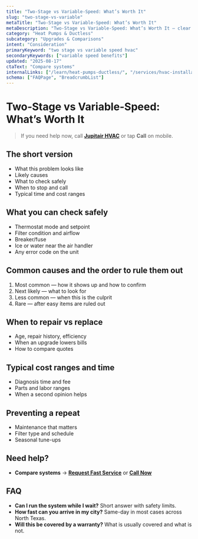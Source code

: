 ```yaml
---
title: "Two‑Stage vs Variable‑Speed: What’s Worth It"
slug: "two-stage-vs-variable"
metaTitle: "Two‑Stage vs Variable‑Speed: What’s Worth It"
metaDescription: "Two‑Stage vs Variable‑Speed: What’s Worth It — clear steps, practical fixes, and when to call a pro in North Texas."
category: "Heat Pumps & Ductless"
subcategory: "Upgrades & Comparisons"
intent: "Consideration"
primaryKeyword: "two stage vs variable speed hvac"
secondaryKeywords: ["variable speed benefits"]
updated: "2025-08-17"
ctaText: "Compare systems"
internalLinks: ["/learn/heat-pumps-ductless/", "/services/hvac-installation/"]
schema: ["FAQPage", "BreadcrumbList"]
---
```

# Two‑Stage vs Variable‑Speed: What’s Worth It

> If you need help now, call **[Jupitair HVAC](/contact)** or tap **Call** on mobile.

## The short version
- What this problem looks like
- Likely causes
- What to check safely
- When to stop and call
- Typical time and cost ranges

## What you can check safely
- Thermostat mode and setpoint
- Filter condition and airflow
- Breaker/fuse
- Ice or water near the air handler
- Any error code on the unit

## Common causes and the order to rule them out
1. Most common — how it shows up and how to confirm
2. Next likely — what to look for
3. Less common — when this is the culprit
4. Rare — after easy items are ruled out

## When to repair vs replace
- Age, repair history, efficiency
- When an upgrade lowers bills
- How to compare quotes

## Typical cost ranges and time
- Diagnosis time and fee
- Parts and labor ranges
- When a second opinion helps

## Preventing a repeat
- Maintenance that matters
- Filter type and schedule
- Seasonal tune-ups

## Need help?
- **Compare systems** → **[Request Fast Service](/contact)** or **[Call Now](tel:+1-XXX-XXX-XXXX)**

## FAQ
- **Can I run the system while I wait?** Short answer with safety limits.
- **How fast can you arrive in my city?** Same-day in most cases across North Texas.
- **Will this be covered by a warranty?** What is usually covered and what is not.
